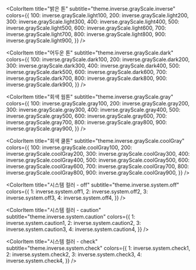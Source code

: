 

<Meta title="Themes/Colors/Inverse" />

<ColorPalette>
  <ColorItem title="회색 기본" subtitle="theme.inverse.grayScale.basic" colors={inverse.grayScale.basic} />

  <ColorItem
    title="밝은 톤"
    subtitle="theme.inverse.grayScale.inverse"
    colors={{
      100: inverse.grayScale.light100,
      200: inverse.grayScale.light200,
      300: inverse.grayScale.light300,
      400: inverse.grayScale.light400,
      500: inverse.grayScale.light500,
      600: inverse.grayScale.light600,
      700: inverse.grayScale.light700,
      800: inverse.grayScale.light800,
      900: inverse.grayScale.light900,
    }}
  />

  <ColorItem
    title="어두운 톤"
    subtitle="theme.inverse.grayScale.dark"
    colors={{
      100: inverse.grayScale.dark100,
      200: inverse.grayScale.dark200,
      300: inverse.grayScale.dark300,
      400: inverse.grayScale.dark400,
      500: inverse.grayScale.dark500,
      600: inverse.grayScale.dark600,
      700: inverse.grayScale.dark700,
      800: inverse.grayScale.dark800,
      900: inverse.grayScale.dark900,
    }}
  />

  <ColorItem
    title="회색 웜톤"
    subtitle="theme.inverse.grayScale.gray"
    colors={{
      100: inverse.grayScale.gray100,
      200: inverse.grayScale.gray200,
      300: inverse.grayScale.gray300,
      400: inverse.grayScale.gray400,
      500: inverse.grayScale.gray500,
      600: inverse.grayScale.gray600,
      700: inverse.grayScale.gray700,
      800: inverse.grayScale.gray800,
      900: inverse.grayScale.gray900,
    }}
  />

  <ColorItem
    title="회색 쿨톤"
    subtitle="theme.inverse.grayScale.coolGray"
    colors={{
      100: inverse.grayScale.coolGray100,
      200: inverse.grayScale.coolGray200,
      300: inverse.grayScale.coolGray300,
      400: inverse.grayScale.coolGray400,
      500: inverse.grayScale.coolGray500,
      600: inverse.grayScale.coolGray600,
      700: inverse.grayScale.coolGray700,
      800: inverse.grayScale.coolGray800,
      900: inverse.grayScale.coolGray900,
    }}
  />

  <ColorItem title="포인트 컬러" subtitle="theme.inverse.primary" colors={inverse.primary} />

  <ColorItem title="보조 컬러" subtitle="theme.inverse.secondary" colors={inverse.secondary} />

  <ColorItem
    title="시스템 컬러 - off"
    subtitle="theme.inverse.system.off"
    colors={{
      1: inverse.system.off1,
      2: inverse.system.off2,
      3: inverse.system.off3,
      4: inverse.system.off4,
    }}
  />

  <ColorItem
    title="시스템 컬러 - caution"
    subtitle="theme.inverse.system.caution"
    colors={{
      1: inverse.system.caution1,
      2: inverse.system.caution2,
      3: inverse.system.caution3,
      4: inverse.system.caution4,
    }}
  />

  <ColorItem
    title="시스템 컬러 - check"
    subtitle="theme.inverse.system.check"
    colors={{
      1: inverse.system.check1,
      2: inverse.system.check2,
      3: inverse.system.check3,
      4: inverse.system.check4,
    }}
  />
</ColorPalette>
